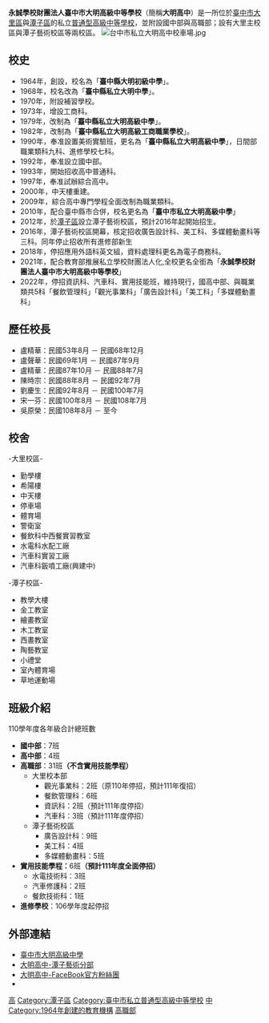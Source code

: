{{Infobox School
|name           = 永誠學校財團法人臺中市大明高級中等學校
|other_name     = Ta-Ming Senior High School
|image          = [[File:臺中市私立大明高級中學校徽.png|File:臺中市私立大明高級中學校徽.png]]
|image_size      = 600px
|image _name     = 
|motto          =
|established    = 1964年7月31日
|type           = [[普通型高級中等學校|普通型高級中等學校]]附設職業類科
|affiliation    = 
|district       = {{ROC-TW}}[[臺中市|臺中市]]
|grades         = 
|president      = 
|principal      = 吳原榮
|dean           = 
|staff          = 
|students       = 
|conference     = 
|magazine      = 
|colors         =
|mascot         = 
|free_label     = 校地面積
|free_text      = 31,526[[平方公尺|平方公尺]]
|free_label2    = 招生性別
|free_text2     = 男女皆收
|address        = [[臺中市|臺中市]][[大里區|大里區]]新仁路三段210號<br>（大里校區）<br>[[臺中市|臺中市]][[潭子區|潭子區]]潭興路一段168號<br>（潭子藝術校區）
|website        = [https://www.tmsh.tc.edu.tw www.tmsh.tc.edu.tw]
|information    = 
}}

'''永誠學校財團法人臺中市大明高級中等學校'''（簡稱'''大明高中'''）是一所位於[[臺中市|臺中市]][[大里區|大里區]]與[[潭子區|潭子區]]的私立[[普通型高級中等學校|普通型高級中等學校]]，並附設國中部與高職部；設有大里主校區與潭子藝術校區等兩校區。
[[File:台中市私立大明高中校車場.jpg|thumb]]

== 校史 ==
{{Unreferenced section|time=2020-05-12T13:07:05+00:00}}
*1964年，創設，校名為「'''臺中縣大明初級中學'''」。
*1968年，校名改為「'''臺中縣私立大明中學'''」。 
*1970年，附設補習學校。 
*1973年，增設工商科。 
*1979年，改制為「'''臺中縣私立大明高級中學'''」。 
*1982年，改制為「'''臺中縣私立大明高級工商職業學校'''」。 
*1990年，奉准設置美術實驗班，更名為「'''臺中縣私立大明高級中學'''」，日間部職業類科九科、進修學校七科。 
*1992年，奉准設立國中部。
*1993年，開始招收高中普通科。 
*1997年，奉准試辦綜合高中。
*2000年，中天樓重建。
*2009年，綜合高中專門學程全面改制為職業類科。
*2010年，配合臺中縣市合併，校名更名為「'''臺中市私立大明高級中學'''」
*2012年，於[[潭子區|潭子區]]設立潭子藝術校區，預計2016年起開始招生。
*2016年，潭子藝術校區開幕，核定招收廣告設計科、美工科、多媒體動畫科等三科。同年停止招收所有進修部新生
*2018年，停招應用外語科英文組，資料處理科更名為電子商務科。
*2021年，配合教育部推展私立學校財團法人化,全校更名全銜為「'''永誠學校財團法人臺中市大明高級中等學校'''」
*2022年，停招資訊科、汽車科、實用技能班，維持現行，國高中部、與職業類共5科「餐飲管理科」「觀光事業科」「廣告設計科」「美工科」「多媒體動畫科」

== 歷任校長 ==
{{Unreferenced section|time=2020-05-12T13:07:29+00:00}}
*盧精華：民國53年8月 － 民國68年12月
*盧聲華：民國69年1月 － 民國87年9月
*盧精華：民國87年10月 － 民國88年7月
*陳時宗：民國88年8月 － 民國92年7月
*劉慶生：民國92年8月 － 民國100年7月
*宋一芬：民國100年8月 － 民國108年7月
*吳原榮：民國108年8月 － 至今

== 校舍 ==
-大里校區-
*勤學樓
*希陽樓
*中天樓
*停車場
*體育場
*警衛室
*餐飲科中西餐實習教室
*水電科水配工廠
*汽車科實習工廠
*汽車科鈑噴工廠(興建中)
-潭子校區-
*教學大樓
*金工教室
*繪畫教室
*木工教室
*西畫教室
*陶藝教室
*小禮堂
*室內體育場
*草地運動場
== 班級介紹 ==
110學年度各年級合計總班數
*'''國中部'''：7班
*'''高中部'''：4班
*'''高職部'''：31班'''（不含實用技能學程）'''
**大里校本部
***觀光事業科：2班（原110年停招，預計111年復招）
***餐飲管理科：6班
***資訊科：2班（預計111年度停招）
***汽車科：3班（預計111年度停招）
**潭子藝術校區
***廣告設計科：9班
***美工科：4班
***多媒體動畫科：5班
*'''實用技能學程：'''6班'''（預計111年度全面停招）'''
**水電技術科：3班
**汽車修護科：2班
**餐飲技術科：1班
*'''進修學校'''：106學年度起停招

== 外部連結 ==
*[https://www.tmsh.tc.edu.tw/ 臺中市大明高級中學] {{Wayback|url=https://www.tmsh.tc.edu.tw/ |date=20200717093402 }}
*[http://tzart.tmsh.tc.edu.tw/ 大明高中-潭子藝術分部] {{Wayback|url=http://tzart.tmsh.tc.edu.tw/ |date=20161122224759 }}
*[https://www.facebook.com/tmshgroup 大明高中-FaceBook官方粉絲團]
*{{Commons category-inline|Ta-Ming Senior High School}}

{{臺中市高級中等學校列表}}
{{臺中市國民中小學}}

<!---->

[[Category:大里區學校|高]]
[[Category:潭子區|Category:潭子區]]
[[Category:臺中市私立普通型高級中等學校|Category:臺中市私立普通型高級中等學校]]
[[Category:臺灣私立普通型高級中等學校|中]]
[[Category:1964年創建的教育機構|Category:1964年創建的教育機構]]
[[Category:臺中市技術型高級中等學校|高職部]]
